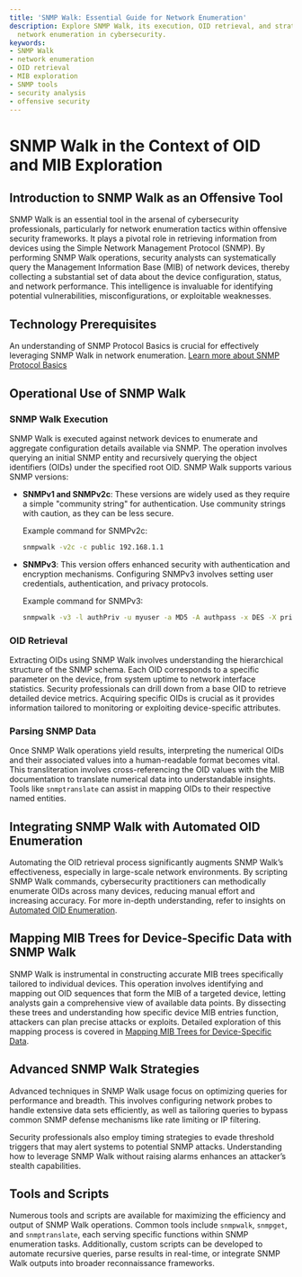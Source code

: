 ```yaml
---
title: 'SNMP Walk: Essential Guide for Network Enumeration'
description: Explore SNMP Walk, its execution, OID retrieval, and strategies for effective
  network enumeration in cybersecurity.
keywords:
- SNMP Walk
- network enumeration
- OID retrieval
- MIB exploration
- SNMP tools
- security analysis
- offensive security
---
```


# SNMP Walk in the Context of OID and MIB Exploration

## Introduction to SNMP Walk as an Offensive Tool

SNMP Walk is an essential tool in the arsenal of cybersecurity professionals, particularly for network enumeration tactics within offensive security frameworks. It plays a pivotal role in retrieving information from devices using the Simple Network Management Protocol (SNMP). By performing SNMP Walk operations, security analysts can systematically query the Management Information Base (MIB) of network devices, thereby collecting a substantial set of data about the device configuration, status, and network performance. This intelligence is invaluable for identifying potential vulnerabilities, misconfigurations, or exploitable weaknesses.

## Technology Prerequisites

An understanding of SNMP Protocol Basics is crucial for effectively leveraging SNMP Walk in network enumeration. [Learn more about SNMP Protocol Basics](../technology/snmp_protocol_basics)

## Operational Use of SNMP Walk

### SNMP Walk Execution

SNMP Walk is executed against network devices to enumerate and aggregate configuration details available via SNMP. The operation involves querying an initial SNMP entity and recursively querying the object identifiers (OIDs) under the specified root OID. SNMP Walk supports various SNMP versions:

- **SNMPv1 and SNMPv2c**: These versions are widely used as they require a simple "community string" for authentication. Use community strings with caution, as they can be less secure.
  
  Example command for SNMPv2c:
  ```bash
  snmpwalk -v2c -c public 192.168.1.1
  ```

- **SNMPv3**: This version offers enhanced security with authentication and encryption mechanisms. Configuring SNMPv3 involves setting user credentials, authentication, and privacy protocols.

  Example command for SNMPv3:
  ```bash
  snmpwalk -v3 -l authPriv -u myuser -a MD5 -A authpass -x DES -X privpass 192.168.1.1
  ```

### OID Retrieval

Extracting OIDs using SNMP Walk involves understanding the hierarchical structure of the SNMP schema. Each OID corresponds to a specific parameter on the device, from system uptime to network interface statistics. Security professionals can drill down from a base OID to retrieve detailed device metrics. Acquiring specific OIDs is crucial as it provides information tailored to monitoring or exploiting device-specific attributes.

### Parsing SNMP Data

Once SNMP Walk operations yield results, interpreting the numerical OIDs and their associated values into a human-readable format becomes vital. This transliteration involves cross-referencing the OID values with the MIB documentation to translate numerical data into understandable insights. Tools like `snmptranslate` can assist in mapping OIDs to their respective named entities.

## Integrating SNMP Walk with Automated OID Enumeration

Automating the OID retrieval process significantly augments SNMP Walk’s effectiveness, especially in large-scale network environments. By scripting SNMP Walk commands, cybersecurity practitioners can methodically enumerate OIDs across many devices, reducing manual effort and increasing accuracy. For more in-depth understanding, refer to insights on [Automated OID Enumeration](./automated_oid_enumeration).

## Mapping MIB Trees for Device-Specific Data with SNMP Walk

SNMP Walk is instrumental in constructing accurate MIB trees specifically tailored to individual devices. This operation involves identifying and mapping out OID sequences that form the MIB of a targeted device, letting analysts gain a comprehensive view of available data points. By dissecting these trees and understanding how specific device MIB entries function, attackers can plan precise attacks or exploits. Detailed exploration of this mapping process is covered in [Mapping MIB Trees for Device-Specific Data](./mapping_mib_trees_for_device-specific_data).

## Advanced SNMP Walk Strategies

Advanced techniques in SNMP Walk usage focus on optimizing queries for performance and breadth. This involves configuring network probes to handle extensive data sets efficiently, as well as tailoring queries to bypass common SNMP defense mechanisms like rate limiting or IP filtering. 

Security professionals also employ timing strategies to evade threshold triggers that may alert systems to potential SNMP attacks. Understanding how to leverage SNMP Walk without raising alarms enhances an attacker’s stealth capabilities.

## Tools and Scripts

Numerous tools and scripts are available for maximizing the efficiency and output of SNMP Walk operations. Common tools include `snmpwalk`, `snmpget`, and `snmptranslate`, each serving specific functions within SNMP enumeration tasks. Additionally, custom scripts can be developed to automate recursive queries, parse results in real-time, or integrate SNMP Walk outputs into broader reconnaissance frameworks.